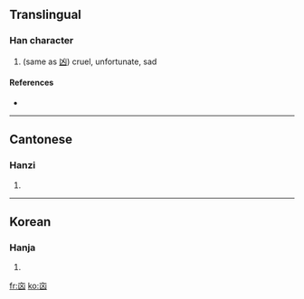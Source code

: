 ==Translingual==

===Han character===
{{Han char|rn=8|rad=亠|as=04|sn=6|four=|canj=卜山大 (YUK)}}

# (same as [[凶]]) cruel, unfortunate, sad

====References====
* {{Han ref|kx=0088.111|hdz=10283.020|uh=342B|ud=13355}}

----

==Cantonese==

===Hanzi===
{{yue-hanzi|jyut=|y=gun3, hung1 jung1}}

# {{defn|Cantonese}}

----

==Korean==

===Hanja===
{{ko-hanja|hangeul=흉|rv=hyung|mr=hyung|y=hyung|eumhun=흉하다|ehrv=hyunghada|ehmr=hyunghada|ehy=hyunghata}}

# {{defn|Korean}}

[[fr:㐫]]
[[ko:㐫]]